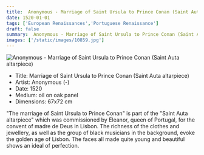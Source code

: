 ```yaml
---
title:  Anonymous - Marriage of Saint Ursula to Prince Conan (Saint Auta altarpiece)
date: 1520-01-01
tags: ['European Renaissances','Portuguese Renaissance']
draft: false
summary:  Anonymous - Marriage of Saint Ursula to Prince Conan (Saint Auta altarpiece)
images: ['/static/images/10859.jpg']
---
```


![ Anonymous - Marriage of Saint Ursula to Prince Conan (Saint Auta altarpiece)](/static/images/10859.jpg)

* Title: Marriage of Saint Ursula to Prince Conan (Saint Auta altarpiece)
* Artist:  Anonymous (-)
* Date: 1520
* Medium: oil on oak panel
* Dimensions: 67x72 cm

"The marriage of Saint Ursula to Prince Conan" is part of the "Saint Auta altarpiece" which was commissioned by Eleanor, queen of Portugal, for the convent of madre de Deus in Lisbon. The richness of the clothes and jewellery, as well as the group of black musicians in the background, evoke the golden age of Lisbon. The faces all made quite young and beautiful shows an ideal of perfection.
